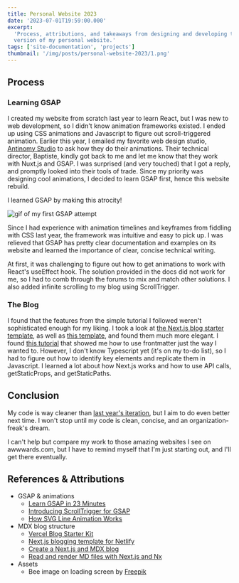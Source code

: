 ```yaml
---
title: Personal Website 2023
date: '2023-07-01T19:59:00.000'
excerpt:
  'Process, attributions, and takeaways from designing and developing the 2023
  version of my personal website.'
tags: ['site-documentation', 'projects']
thumbnail: '/img/posts/personal-website-2023/1.png'
---
```


## Process

### Learning GSAP

I created my website from scratch last year to learn React, but I was new to web
development, so I didn't know animation frameworks existed. I ended up using CSS
animations and Javascript to figure out scroll-triggered animation. Earlier this
year, I emailed my favorite web design studio,
[Antinomy Studio](https://antinomy.studio/) to ask how they do their animations.
Their technical director, Baptiste, kindly got back to me and let me know that
they work with Nuxt.js and GSAP. I was surprised (and very touched) that I got a
reply, and promptly looked into their tools of trade. Since my priority was
designing cool animations, I decided to learn GSAP first, hence this website
rebuild.

I learned GSAP by making this atrocity!

![gif of my first GSAP attempt](/img/posts/personal-website-2023/learn-gsap.gif)

Since I had experience with animation timelines and keyframes from fiddling with
CSS last year, the framework was intuitive and easy to pick up. I was relieved
that GSAP has pretty clear documentation and examples on its website and learned
the importance of clear, concise technical writing.

At first, it was challenging to figure out how to get animations to work with
React's useEffect hook. The solution provided in the docs did not work for me,
so I had to comb through the forums to mix and match other solutions. I also
added infinite scrolling to my blog using ScrollTrigger.

### The Blog

I found that the features from the simple tutorial I followed weren't
sophisticated enough for my liking. I took a look at
[the Next.js blog starter template](https://vercel.com/templates/next.js/blog-starter-kit),
as well as
[this template](https://github.com/wutali/nextjs-netlify-blog-template), and
found them much more elegant. I found
[this tutorial](https://blog.nrwl.io/read-and-render-md-files-with-next-js-and-nx-89a85c1d9b44)
that showed me how to use frontmatter just the way I wanted to. However, I don't
know Typescript yet (it's on my to-do list), so I had to figure out how to
identify key elements and replicate them in Javascript. I learned a lot about
how Next.js works and how to use API calls, getStaticProps, and getStaticPaths.

## Conclusion

My code is way cleaner than [last year's iteration](https://2022.bellalee.com/),
but I aim to do even better next time. I won't stop until my code is clean,
concise, and an organization-freak's dream.

I can't help but compare my work to those amazing websites I see on
awwwards.com, but I have to remind myself that I'm just starting out, and I'll
get there eventually.

## References & Attributions

- GSAP & animations
  - [Learn GSAP in 23 Minutes](https://www.youtube.com/watch?v=m6PDUIF24v4)
  - [Introducing ScrollTrigger for GSAP](https://www.youtube.com/watch?v=X7IBa7vZjmo)
  - [How SVG Line Animation Works](https://css-tricks.com/svg-line-animation-works/)
- MDX blog structure
  - [Vercel Blog Starter Kit](https://vercel.com/templates/next.js/blog-starter-kit)
  - [Next.js blogging template for Netlify](https://github.com/wutali/nextjs-netlify-blog-template)
  - [Create a Next.js and MDX blog](https://blog.logrocket.com/create-next-js-mdx-blog/)
  - [Read and render MD files with Next.js and Nx](https://blog.nrwl.io/read-and-render-md-files-with-next-js-and-nx-89a85c1d9b44)
- Assets
  - Bee image on loading screen by
    [Freepik](https://www.freepik.com/free-vector/hand-drawn-stencil-element-collection_32177634.htm#query=bee&position=38&from_view=keyword&track=sph)
